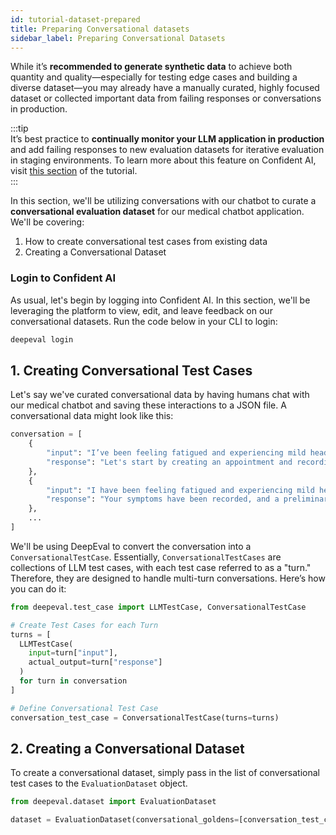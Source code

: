 ```yaml
---
id: tutorial-dataset-prepared
title: Preparing Conversational datasets
sidebar_label: Preparing Conversational Datasets
---
```


While it’s **recommended to generate synthetic data** to achieve both quantity and quality—especially for testing edge cases and building a diverse dataset—you may already have a manually curated, highly focused dataset or collected important data from failing responses or conversations in production.

:::tip  
It’s best practice to **continually monitor your LLM application in production** and add failing responses to new evaluation datasets for iterative evaluation in staging environments. To learn more about this feature on Confident AI, visit [this section](#) of the tutorial.  
:::

In this section, we'll be utilizing conversations with our chatbot to curate a **conversational evaluation dataset** for our medical chatbot application. We'll be covering:

1. How to create conversational test cases from existing data 
2. Creating a Conversational Dataset 

### Login to Confident AI

As usual, let's begin by logging into Confident AI. In this section, we'll be leveraging the platform to view, edit, and leave feedback on our conversational datasets. Run the code below in your CLI to login:

```python
deepeval login
```

## 1. Creating Conversational Test Cases

Let's say we've curated conversational data by having humans chat with our medical chatbot and saving these interactions to a JSON file. A conversational data might look like this:

```python
conversation = [
    {
        "input": "I’ve been feeling fatigued and experiencing mild headaches for the past few days. Can I also know the available appointment slots for the next two days?",
        "response": "Let's start by creating an appointment and recording your symptoms. Could you please provide more specific details about your symptoms? For example, are you experiencing any other symptoms like dizziness, nausea, or changes in vision? Also, do you have any known medical conditions or are you taking any medications? Once I have more details, I'll proceed with the diagnosis and check the available appointment slots for you."
    },
    {
        "input": "I have been feeling fatigued and experiencing mild headaches for the past few days. Occasionally, I feel a bit dizzy, especially when standing up quickly. While there’s no nausea, I have noticed slight blurriness in my vision when the headache intensifies. I don’t have any known medical conditions, although I have experienced occasional migraines in the past. Currently, I am not taking any medications. Let me know if you need additional details!",
        "response": "Your symptoms have been recorded, and a preliminary diagnosis suggests that they may be related to migraines, especially given your history. It's recommended to consult a healthcare professional for a thorough evaluation and to discuss potential preventive treatments. Could you please provide your name, the date you would like the appointment, and your email address so I can finalize the appointment details for you?"
    },
    ...
]
```

We'll be using DeepEval to convert the conversation into a `ConversationalTestCase`. Essentially, `ConversationalTestCases` are collections of LLM test cases, with each test case referred to as a "turn." Therefore, they are designed to handle multi-turn conversations. Here’s how you can do it:

```python
from deepeval.test_case import LLMTestCase, ConversationalTestCase

# Create Test Cases for each Turn
turns = [
  LLMTestCase(
    input=turn["input"],
    actual_output=turn["response"]
  )
  for turn in conversation
]

# Define Conversational Test Case
conversation_test_case = ConversationalTestCase(turns=turns)
```

## 2. Creating a Conversational Dataset

To create a conversational dataset, simply pass in the list of conversational test cases to the `EvaluationDataset` object.

```python
from deepeval.dataset import EvaluationDataset

dataset = EvaluationDataset(conversational_goldens=[conversation_test_case])
```
